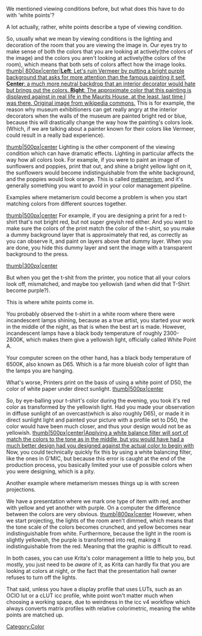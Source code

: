 We mentioned viewing conditions before, but what does this have to do with 'white points'?

A lot actually, rather, white points describe a type of viewing condition.

So, usually what we mean by viewing conditions is the lighting and decoration of the room that you are viewing the image in. Our eyes try to make sense of both the colors that you are looking at actively(the colors of the image) and the colors you aren't looking at actively(the colors of the room), which means that both sets of colors affect how the image looks.
[[ File:Meisje met de parel viewing.png |thumb| 800px|center|'''Left''': Let's ruin Vermeer by putting a bright purple background that asks for more attention than the famous painting it self. '''Center''': a much more neutral backdrop that an interior decorator would hate but brings out the colors. '''Right''': The approximate color that this painting is displayed against in real life in the Maurits House, at the least, last time I was there. Original image from wikipedia commons.]]
This is for example, the reason why museum exhibitioners can get really angry at the interior decorators when the walls of the museum are painted bright red or blue, because this will drastically change the way how the painting's colors look. (Which, if we are talking about a painter known for their colors like Vermeer, could result in a really bad experience).


[[ File:Krita example metamerism.png |thumb|500px|center]]
Lighting is the other component of the viewing condition which can have dramatic effects. Lighting in particular affects the way how all colors look. For example, if you were to paint an image of sunflowers and poppies, print that out, and shine a bright yellow light on it, the sunflowers would become indistinguishable from the white background, and the poppies would look orange. This is called [https://en.wikipedia.org/wiki/Metamerism_%28color%29 metamerism], and it's generally something you want to avoid in your color management pipeline.

Examples where metamerism could become a problem is when you start matching colors from different sources together.

[[ File:White point mix up ex1 01.svg |thumb|500px|center]]
For example, if you are designing a print for a red t-shirt that's not bright red, but not super greyish red either. And you want to make sure the colors of the print match the color of the t-shirt, so you make a dummy background layer that is approximately that red, as correctly as you can observe it, and paint on layers above that dummy layer. When you are done, you hide this dummy layer and sent the image with a transparent background to the press.

[[ File:White point mixup ex1 02.png |thumb|300px|center]]

But when you get the t-shit from the printer, you notice that all your colors look off, mismatched, and maybe too yellowish (and when did that T-Shirt become purple?).

This is where white points come in.

You probably observed the t-shirt in a white room where there were incandescent lamps shining, because as a true artist, you started your work in the middle of the night, as that is when the best art is made.
However, incandescent lamps have a black body temperature of roughly 2300-2800K, which makes them give a yellowish light, officially called White Point A.

Your computer screen on the other hand, has a black body temperature of 6500K, also known as D65. Which is a far more blueish color of light than the lamps you are hanging.

What's worse, Printers print on the basis of using a white point of D50, the color of white paper under direct sunlight.
[[ File:White point mix up ex1 03.svg |thumb|500px|center]]

So, by eye-balling your t-shirt's color during the evening, you took it's red color as transformed by the yellowish light. Had you made your observation in diffuse sunlight of an overcast(which is also roughly D65), or made it in direct sunlight light and painted your picture with a profile set to D50, the color would have been much closer, and thus your design would not be as yellowish.
[[ File:White point mixup ex1 03.png | thumb|500px|center|Applying a white balance filter will sort of match the colors to the tone as in the middle, but you would have had a much better design had you designed against the actual color to begin with]]
Now, you could technically quickly fix this by using a white balancing filter, like the ones in G'MIC, but because this error is caught at the end of the production process, you basically limited your use of possible colors when you were designing, which is a pity.

Another example where metamerism messes things up is with screen projections.

We have a presentation where we mark one type of item with red, another with yellow and yet another with purple. On a computer the difference between the colors are very obvious.
[[ File:Krita metamerism presentation.svg |thumb|800px|center]]
However, when we start projecting, the lights of the room aren't dimmed, which means that the tone scale of the colors becomes crunched, and yellow becomes near indistinguishable from white. Furthermore, because the light in the room is slightly yellowish, the purple is transformed into red, making it indistinguishable from the red. Meaning that the graphic is difficult to read.

In both cases, you can use Krita's color management a little to help you, but mostly, you just need to be ''aware'' of it, as Krita can hardly fix that you are looking at colors at night, or the fact that the presentation hall owner refuses to turn off the lights.

That said, unless you have a display profile that uses LUTs, such as an OCIO lut or a cLUT icc profile, white point won't matter much when choosing a working space, due to weirdness in the icc v4 workflow which always converts matrix profiles with relative colorimetric, meaning the white points are matched up.

[[Category:Color]]
